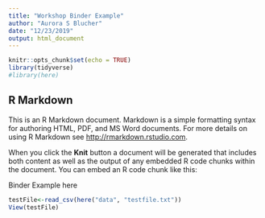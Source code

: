 ```yaml
---
title: "Workshop Binder Example"
author: "Aurora S Blucher"
date: "12/23/2019"
output: html_document
---
```


```r
knitr::opts_chunk$set(echo = TRUE)
library(tidyverse)
#library(here)
```

## R Markdown

This is an R Markdown document. Markdown is a simple formatting syntax for authoring HTML, PDF, and MS Word documents. For more details on using R Markdown see <http://rmarkdown.rstudio.com>.

When you click the **Knit** button a document will be generated that includes both content as well as the output of any embedded R code chunks within the document. You can embed an R code chunk like this:


Binder Example here

```r
testFile<-read_csv(here("data", "testfile.txt"))
View(testFile)





```

